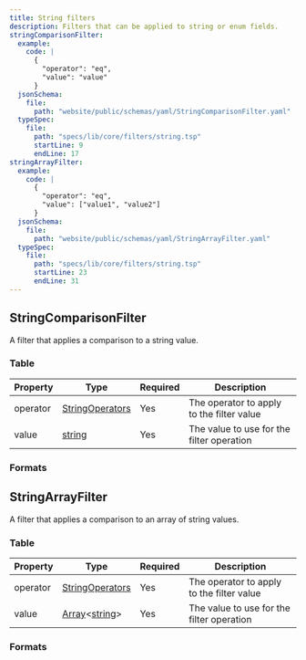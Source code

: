 ```yaml
---
title: String filters
description: Filters that can be applied to string or enum fields.
stringComparisonFilter:
  example:
    code: |
      {
        "operator": "eq",
        "value": "value"
      }
  jsonSchema:
    file:
      path: "website/public/schemas/yaml/StringComparisonFilter.yaml"
  typeSpec:
    file:
      path: "specs/lib/core/filters/string.tsp"
      startLine: 9
      endLine: 17
stringArrayFilter:
  example:
    code: |
      {
        "operator": "eq",
        "value": ["value1", "value2"]
      }
  jsonSchema:
    file:
      path: "website/public/schemas/yaml/StringArrayFilter.yaml"
  typeSpec:
    file:
      path: "specs/lib/core/filters/string.tsp"
      startLine: 23
      endLine: 31
---
```



## StringComparisonFilter

A filter that applies a comparison to a string value.

### Table

| Property | Type                                                      | Required | Description                               |
| -------- | --------------------------------------------------------- | -------- | ----------------------------------------- |
| operator | [StringOperators](/protocol/filters/base#stringoperators) | Yes      | The operator to apply to the filter value |
| value    | [string](/protocol/types/string#string)                   | Yes      | The value to use for the filter operation |

### Formats

<SchemaFormatTabs
  example={frontmatter.stringComparisonFilter.example}
  jsonSchema={frontmatter.stringComparisonFilter.jsonSchema}
  typeSpec={frontmatter.stringComparisonFilter.typeSpec}
/>

## StringArrayFilter

A filter that applies a comparison to an array of string values.

### Table

| Property | Type                                                                            | Required | Description                               |
| -------- | ------------------------------------------------------------------------------- | -------- | ----------------------------------------- |
| operator | [StringOperators](/protocol/filters/base#stringoperators)                       | Yes      | The operator to apply to the filter value |
| value    | [Array](/protocol/types/other#array)\<[string](/protocol/types/string#string)\> | Yes      | The value to use for the filter operation |

### Formats

<SchemaFormatTabs
  example={frontmatter.stringArrayFilter.example}
  jsonSchema={frontmatter.stringArrayFilter.jsonSchema}
  typeSpec={frontmatter.stringArrayFilter.typeSpec}
/>

